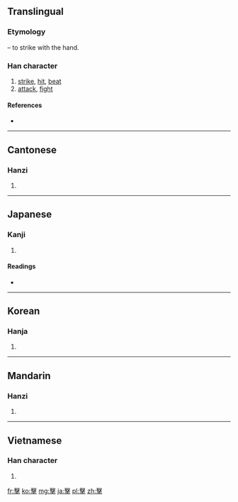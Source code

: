 {{also|击|撃}}
==Translingual==
{{ja-forms|[[撃]]|[[击]]|擊}}
===Etymology===
{{Han compound|手|t1=hand|毄|ls=psc|c1=s|c2=p}} – to strike with the hand.

===Han character===
{{Han char|rn=64|rad=手|as=13|sn=16|four=5750<sub>2</sub>|canj=十水手 (JEQ)}}

# [[strike]], [[hit]], [[beat]]
# [[attack]], [[fight]]

====References====
* {{Han ref|kx=0458.090|dkj=12800|dj=0806.250|hdz=31965.060|uh=64CA|ud=25802|bh=C0BB|bd=49339}}

----

==Cantonese==

===Hanzi===
{{yue-hanzi|jyut=|y=gik1|sim=击}}

# {{defn|Cantonese|sort=手13}}

----

==Japanese==

===Kanji===
{{ja-kanji|grade=|rs=手13}}

# {{defn|Japanese|sort=手13}}

====Readings====
* {{ja-readings|on=[[げき]] (geki), [[けき]] (keki)|kun=[[うつ]] (utsu)}}

----

==Korean==

===Hanja===
{{ko-hanja|hangeul=격|eumhun=|rv=gyeok|mr=kyŏk|y=kyek}}

# {{defn|Korean|sort=手13}}

----

==Mandarin==

===Hanzi===
{{cmn-hanzi|sim=击|pin=[[jī]] ([[ji1]]), [[jí]] ([[ji2]])|wg=chi<sup>1</sup>, chi<sup>2</sup>}}

# {{defn|Mandarin|sort=手13}}

----

==Vietnamese==

===Han character===
{{vi-hantu|[[kích]], [[kếch]], [[ghếch]]|rs=手13}}

# {{defn|Vietnamese|sort=手13}}

[[fr:擊]]
[[ko:擊]]
[[mg:擊]]
[[ja:擊]]
[[pl:擊]]
[[zh:擊]]